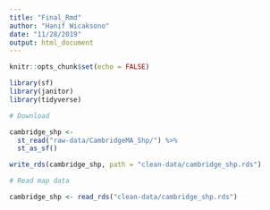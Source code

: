 ```yaml
---
title: "Final_Rmd"
author: "Hanif Wicaksono"
date: "11/28/2019"
output: html_document
---
```


```r
knitr::opts_chunk$set(echo = FALSE)

library(sf)
library(janitor)
library(tidyverse)
```

```r

# Download

cambridge_shp <- 
  st_read("raw-data/CambridgeMA_Shp/") %>%
  st_as_sf()

write_rds(cambridge_shp, path = "clean-data/cambridge_shp.rds")
```

```r

# Read map data

cambridge_shp <- read_rds("clean-data/cambridge_shp.rds")




```

